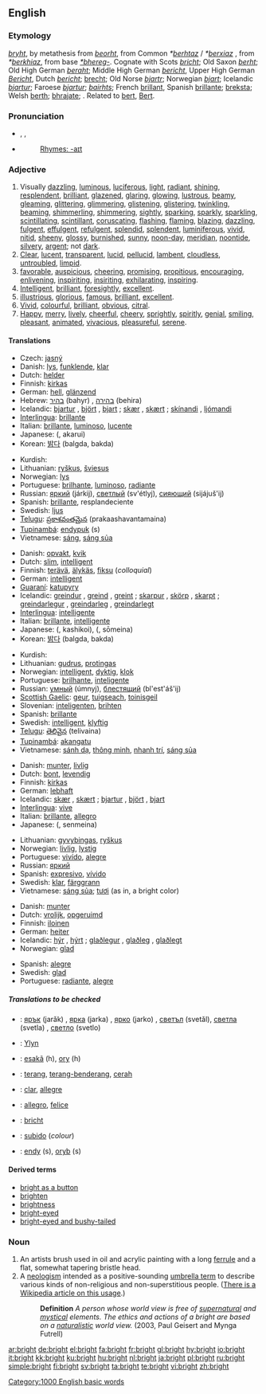 ==English==

{{rank|occasion|enemy|perfect|730|bright|scarcely|Paris|expression}}

===Etymology===
{{OE.}} ''[[bryht]]'', by metathesis from ''[[beorht]]'', from Common {{Ger.}} ''*[[berhtaz]]'' / ''*[[berxiaz]]'' , from {{P.Gmc.}} ''*[[berkhiaz]]'', from {{PIE.}} base ''[[*bhereg-]]''. Cognate with Scots ''[[bricht]]''; Old Saxon ''[[berht]]''; Old High German ''[[beraht]]''; Middle High German ''[[bericht]]'', Upper High German ''[[Bericht]]'', Dutch ''[[bericht]]''; [[brecht]]; Old Norse ''[[bjartr]]''; Norwegian ''[[bjart]]''; Icelandic ''[[bjartur]]''; Faroese ''[[bjartur]]''; {{Goth.}} ''[[bairhts]]''; French [[brillant]], Spanish [[brillante]]; {{Lith.}} [[breksta]]; Welsh [[berth]]; {{Skt.}} [[bhrajate]];  . Related to [[bert]], [[Bert]].

===Pronunciation===
* {{enPR|brīt}}, {{IPA|/braɪt/}}, {{SAMPA|/braIt/}}
* {{audio|en-us-bright.ogg|Audio (US)}}
*: [[Rhymes:English:-aɪt|Rhymes: -aɪt]]

===Adjective===
{{en-adj|er}}

# Visually [[dazzling]], [[luminous]], [[luciferous]], [[light]], [[radiant]], [[shining]], [[resplendent]], [[brilliant]], [[glazened]], [[glaring]], [[glowing]], [[lustrous]], [[beamy]], [[gleaming]], [[glittering]], [[glimmering]], [[glistening]], [[glistering]], [[twinkling]], [[beaming]], [[shimmerling]], [[shimmering]], [[sightly]], [[sparking]], [[sparkly]], [[sparkling]], [[scintillating]], [[scintillant]], [[coruscating]], [[flashing]], [[flaming]], [[blazing]], [[dazzling]], [[fulgent]], [[effulgent]], [[refulgent]], [[splendid]], [[splendent]], [[luminiferous]], [[vivid]], [[nitid]], [[sheeny]], [[glossy]], [[burnished]], [[sunny]], [[noon-day]], [[meridian]], [[noontide]], [[silvery]], [[argent]]; not [[dark]].
# [[Clear]], [[lucent]], [[transparent]], [[lucid]], [[pellucid]], [[lambent]], [[cloudless]], [[untroubled]], [[limpid]].
# [[favorable]], [[auspicious]], [[cheering]], [[promising]], [[propitious]], [[encouraging]], [[enlivening]], [[inspiriting]], [[insiriting]], [[exhilarating]], [[inspiring]].
# [[Intelligent]], [[brilliant]], [[foresightly]], [[excellent]].
# [[illustrious]], [[glorious]], [[famous]], [[brilliant]], [[excellent]].
# [[Vivid]], [[colourful]], [[brilliant]], [[obvious]], [[citral]].
# [[Happy]], [[merry]], [[lively]], [[cheerful]], [[cheery]], [[sprightly]], [[spiritly]], [[genial]], [[smiling]], [[pleasant]], [[animated]], [[vivacious]], [[pleasureful]], [[serene]].

====Translations====
{{trans-top|Visually dazzling, luminous, radiant}}
* Czech: [[jasný]]
* Danish: [[lys]], [[funklende]], [[klar]]
* Dutch: [[helder]]
* Finnish: [[kirkas]]
* German: [[hell]], [[glänzend]]
* Hebrew: [[בהיר]] (bahyr) {{m}}, [[בהירה]] (behira) {{f}}
* Icelandic: [[bjartur]] {{m}}, [[björt]] {{f}}, [[bjart]] {{n}}; [[skær]] {{m|f}}, [[skært]] {{n}}; [[skínandi]] {{m|f|n}}, [[ljómandi]] {{m|f|n}}
* [[Interlingua]]: [[brillante]]
* Italian: [[brillante]], [[luminoso]], [[lucente]]
* Japanese: {{Jpan|[[明るい]]}} ({{Jpan|[[あかるい]]}}, akarui)
* Korean: [[밝다]] (balgda, bakda)
{{trans-mid}}
* Kurdish: {{KUchar|[[بریقه‌دار]]}}
* Lithuanian: [[ryškus]], [[šviesus]]
* Norwegian: [[lys]]
* Portuguese: [[brilhante]], [[luminoso]], [[radiante]]
* Russian: [[яркий]] (járkij), [[светлый]] (sv'étlyj), [[сияющий]] (sijájuš'ij)
* Spanish: [[brillante]], resplandeciente
* Swedish: [[ljus]]
* [[Telugu]]: [[ప్రకాశవంతమైన]] (prakaashavantamaina)
* [[Tupinambá]]: [[endypuk]] (s)
* Vietnamese: [[sáng]], [[sáng sủa]]
{{trans-bottom}}

{{trans-top|Intelligent}}
* Danish: [[opvakt]], [[kvik]]
* Dutch: [[slim]], [[intelligent]]
* Finnish: [[terävä]], [[älykäs]], [[fiksu]] (''colloquial'')
* German: [[intelligent]]
* [[Guaraní]]: [[katupyry]]
* Icelandic: [[greindur]] {{m}}, [[greind]] {{f}}, [[greint]] {{n}}; [[skarpur]] {{m}}, [[skörp]] {{f}}, [[skarpt]] {{n}}; [[greindarlegur]] {{m}}, [[greindarleg]] {{f}}, [[greindarlegt]] {{n}}
* [[Interlingua]]: [[intelligente]]
* Italian: [[brillante]], [[intelligente]]
* Japanese: {{Jpan|[[賢い]]}} ({{Jpan|[[かしこい]]}}, kashikoi), {{Jpan|[[聡明な]]}} ({{Jpan|[[そうめいな]]}}, sōmeina)
* Korean: [[밝다]] (balgda, bakda)
{{trans-mid}}
* Kurdish: {{KUchar|[[زیره‌ک]]}}
* Lithuanian: [[gudrus]], [[protingas]]
* Norwegian: [[intelligent]], [[dyktig]], [[klok]]
* Portuguese: [[brilhante]], [[inteligente]]
* Russian: [[умный]] (úmnyj), [[блестящий]] (bl'est'áš'ij)
* [[Scottish Gaelic]]: [[geur]], [[tuigseach]], [[toinisgeil]]
* Slovenian: [[inteligenten]], [[brihten]]
* Spanish: [[brillante]]
* Swedish: [[intelligent]], [[klyftig]]
* [[Telugu]]: [[తెలివైన]] (telivaina)
* [[Tupinambá]]: [[akangatu]]
* Vietnamese: [[sánh dạ]], [[thông minh]], [[nhanh trí]], [[sáng sủa]]
{{trans-bottom}}

{{trans-top|Vivid}}
* Danish: [[munter]], [[livlig]]
* Dutch: [[bont]], [[levendig]]
* Finnish: [[kirkas]]
* German: [[lebhaft]]
* Icelandic: [[skær]] {{m|f}}, [[skært]] {{n}}; [[bjartur]] {{m}}, [[björt]] {{f}}, [[bjart]] {{n}}
* [[Interlingua]]: [[vive]]
* Italian: [[brillante]], [[allegro]]
* Japanese: {{Jpan|[[鮮明な]]}} ({{Jpan|[[せんめいな]]}}, senmeina)
{{trans-mid}}
* Lithuanian: [[gyvybingas]], [[ryškus]]
* Norwegian: [[livlig]], [[lystig]]
* Portuguese: [[vivído]], [[alegre]]
* Russian: [[яркий]]
* Spanish: [[expresivo]], [[vívido]]
* Swedish: [[klar]], [[färggrann]]
* Vietnamese: [[sáng sủa]]; [[tươi]] (as in, a bright color)
{{trans-bottom}}

{{trans-top|Happy}}
* Danish: [[munter]]
* Dutch: [[vrolijk]], [[opgeruimd]]
* Finnish: [[iloinen]]
* German: [[heiter]]
* Icelandic: [[hýr]] {{m|f}}, [[hýrt]] {{n}}; [[glaðlegur]] {{m}}, [[glaðleg]] {{f}}, [[glaðlegt]] {{n}}
* Norwegian: [[glad]]
{{trans-mid}}
* Spanish: [[alegre]]
* Swedish: [[glad]]
* Portuguese: [[radiante]], [[alegre]]
{{trans-bottom}}

=====Translations to be checked=====
{{checktrans}}
{{top}}
* {{ttbc|Bulgarian}}: [[ярък]] (jarǎk) {{m}}, [[ярка]] (jarka) {{f}}, [[ярко]] (jarko) {{n}}, [[светъл]] (svetǎl), [[светла]] (svetla) {{f}}, [[светло]] (svetlo) {{n}}
* {{ttbc|Cornish}}: [[Ylyn]]
* {{ttbc|Guaraní}}: [[esakã]] (h), [[ory]] (h)
* {{ttbc|Indonesian}}: [[terang]], [[terang-benderang]], [[cerah]]
* {{ttbc|Interlingua}}: [[clar]], [[allegre]]
* {{ttbc|Italian}}: [[allegro]], [[felice]]
{{mid}}
* {{ttbc|Scots}}: [[bricht]]
* {{ttbc|Spanish}}: [[subido]] (''colour'')
* {{ttbc|Tupinambá}}: [[endy]] (s), [[oryb]] (s)
{{bottom}}

====Derived terms====
* [[bright as a button‎ ]]
* [[brighten]]
* [[brightness]]
* [[bright-eyed]]
* [[bright-eyed and bushy-tailed]]

===Noun===
{{en-noun}}

# An artists brush used in oil and acrylic painting with a long [[ferrule]] and a flat, somewhat tapering bristle head.
# A [[neologism]] intended as a positive-sounding [[umbrella term]] to describe various kinds of non-religious and non-superstitious people. ([[w:Brights movement|There is a Wikipedia article on this usage]].)
#: '''Definition''' ''A person whose world view is free of [[supernatural]] and [[mystical]] elements. The ethics and actions of a bright are based on a [[naturalistic]] world view.'' (2003, Paul Geisert and Mynga Futrell)

[[Category:1000 English basic words]]

[[ar:bright]]
[[de:bright]]
[[el:bright]]
[[fa:bright]]
[[fr:bright]]
[[gl:bright]]
[[hy:bright]]
[[io:bright]]
[[it:bright]]
[[kk:bright]]
[[ku:bright]]
[[hu:bright]]
[[nl:bright]]
[[ja:bright]]
[[pl:bright]]
[[ru:bright]]
[[simple:bright]]
[[fi:bright]]
[[sv:bright]]
[[ta:bright]]
[[te:bright]]
[[vi:bright]]
[[zh:bright]]